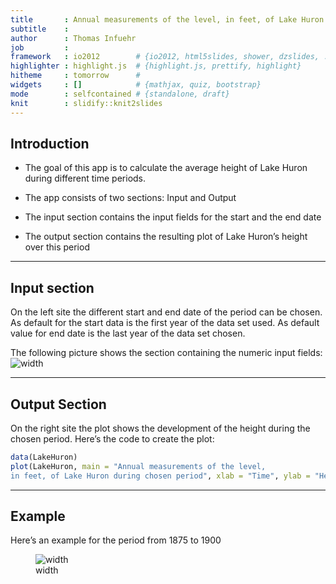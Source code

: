 ---
title       : Annual measurements of the level, in feet, of Lake Huron 1875 to 1972
subtitle    : 
author      : Thomas Infuehr
job         : 
framework   : io2012        # {io2012, html5slides, shower, dzslides, ...}
highlighter : highlight.js  # {highlight.js, prettify, highlight}
hitheme     : tomorrow      # 
widgets     : []            # {mathjax, quiz, bootstrap}
mode        : selfcontained # {standalone, draft}
knit        : slidify::knit2slides
---


## Introduction



 - The goal of this app is to calculate the average height of Lake Huron during different time periods.
 
 - The app consists of two sections: Input and Output
 
 - The input section contains the input fields for the start and the end date
 
 - The output section contains the resulting plot of Lake Huron's height over this period

--- 

## Input section

  On the left site the different start and end date of the period can be chosen. As default for the start data
  is the first year of the data set used. As default value for end date is the last year of the data set chosen.
  
  The following picture shows the section containing the numeric input fields:
  ![width](./assets/img/left_side.png)

--- 

## Output Section
On the right site the plot shows the development of the height during the chosen period. 
Here's the code to create the plot:
```{r, fig.height=4}
data(LakeHuron)
plot(LakeHuron, main = "Annual measurements of the level, 
in feet, of Lake Huron during chosen period", xlab = "Time", ylab = "Height")
```

--- 

## Example

Here's an example for the period from 1875 to 1900

![width](./assets/img/example.png)



